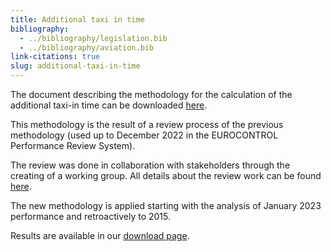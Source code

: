 ```yaml
---
title: Additional taxi in time
bibliography: 
  - ../bibliography/legislation.bib
  - ../bibliography/aviation.bib
link-citations: true
slug: additional-taxi-in-time
---
```


The document describing the methodology for the calculation of the additional taxi-in time can be downloaded [here](/library/ATXIT_indicator_documentation_mar23.pdf).

This methodology is the result of a review process of the previous methodology (used up to December 2022 in the EUROCONTROL Performance Review System). 

The review was done in collaboration with stakeholders through the creating of a working group. All details about the review work can be found [here](/publications/studies/2022_11_17_prc_apt_cons/).

The new methodology is applied starting with the analysis of January 2023 performance and retroactively to 2015.

Results are available in our [download page](/data/).